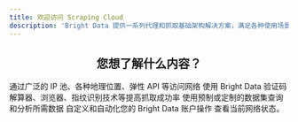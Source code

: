 ```yaml
---
title: 欢迎访问 Scraping Cloud
description: 'Bright Data 提供一系列代理和抓取基础架构解决方案，满足各种使用场景的需求，您可专注进行数据采集，其余工作交由我们的技术人员处理即可。'
---
```


<div align="center">
<h2 align="center"> 您想了解什么内容？ </h2>
</div>

<Card>
<CardGroup cols={2}>
  <Card
    title="使用代理网络"
    href="/proxy-networks"
    icon="globe"
  >
    通过广泛的 IP 池、各种地理位置、弹性 API 等访问网络
  </Card>
  <Card
    title="自动抓取"
    href="/scraping-automation"
    icon="bolt"
  >
    使用 Bright Data 验证码解算器、浏览器、指纹识别技术等提高抓取成功率
  </Card>
  <Card
    title="获取数据"
    href="/datasets"
    icon="table"
  >
    使用预制或定制的数据集查询和分析所需数据
  </Card>
  <Card
    title="管理账户"
    href="/general/"
    icon="wrench"
  >
    自定义和自动化您的 Bright Data 账户操作
  </Card>
</CardGroup>
  <Card
    title="网络状态"
    icon='circle-check'
    href="https://brightdata.com/network-status"
  >
    查看当前网络状态。
  </Card>
</Card>

